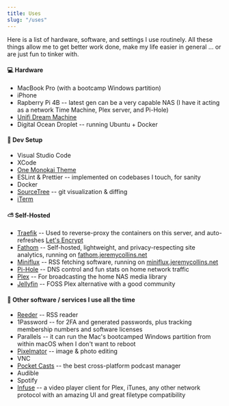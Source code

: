 ```yaml
---
title: Uses
slug: "/uses"
---
```


Here is a list of hardware, software, and settings I use routinely. All these things allow me to get better work done, make my life easier in general ... or are just fun to tinker with.

#### 💻 Hardware
* MacBook Pro (with a bootcamp Windows partition)
* iPhone
* Rapberry Pi 4B -- latest gen can be a very capable NAS (I have it acting as a network Time Machine, Plex server, and Pi-Hole)
* [Unifi Dream Machine](https://store.ui.com/products/unifi-dream-machine)
* Digital Ocean Droplet -- running Ubuntu + Docker

#### 🧩 Dev Setup 
* Visual Studio Code
* XCode
* [One Monokai Theme](https://marketplace.visualstudio.com/items?itemName=azemoh.one-monokai)
* ESLint & Prettier -- implemented on codebases I touch, for sanity
* Docker
* [SourceTree](https://www.sourcetreeapp.com/) -- git visualization & diffing
* [iTerm](https://www.iterm2.com/)

#### ⛅️ Self-Hosted
* [Traefik](https://containo.us/traefik/) -- Used to reverse-proxy the containers on this server, and auto-refreshes [Let's Encrypt](https://letsencrypt.org)
* [Fathom](https://usefathom.com) -- Self-hosted, lightweight, and privacy-respecting site analytics, running on [fathom.jeremycollins.net](https://fathom.jeremycollins.net)
* [Miniflux](https://miniflux.app/) -- RSS fetching software, running on [miniflux.jeremycollins.net](https://miniflux.jeremycollins.net)
* [Pi-Hole](https://pi-hole.net/) -- DNS control and fun stats on home network traffic
* [Plex](https://www.plex.tv/) -- For broadcasting the home NAS media library
* [Jellyfin](https://jellyfin.org/) -- FOSS Plex alternative with a good community

#### 🎒 Other software / services I use all the time
* [Reeder](https://reederapp.com/) -- RSS reader
* 1Password -- for 2FA and generated passwords, plus tracking membership numbers and software licenses
* Parallels -- it can run the Mac's bootcamped Windows partition from within macOS when I don't want to reboot
* [Pixelmator](https://www.pixelmator.com/) -- image & photo editing
* VNC
* [Pocket Casts](https://www.pocketcasts.com/) -- the best cross-platform podcast manager
* Audible
* Spotify
* [Infuse](https://firecore.com/infuse) -- a video player client for Plex, iTunes, any other network protocol with an amazing UI and great filetype compatibility